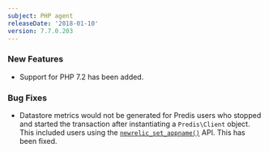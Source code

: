 ```yaml
---
subject: PHP agent
releaseDate: '2018-01-10'
version: 7.7.0.203
---
```


### New Features

* Support for PHP 7.2 has been added.

### Bug Fixes

* Datastore metrics would not be generated for Predis users who stopped and started the transaction after instantiating a `Predis\Client` object. This included users using the [`newrelic_set_appname()`](/docs/agents/php-agent/php-agent-api/newrelic_set_appname) API. This has been fixed.
